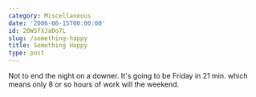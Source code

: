 ```yaml
---
category: Miscellaneous
date: '2006-06-15T00:00:00'
id: 20WSfXJaDo7L
slug: /something-happy
title: Something Happy
type: post
---
```


Not to end the night on a downer. It's going to be Friday in 21
min. which means only 8 or so hours of work will the weekend.